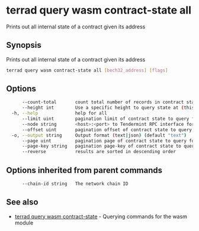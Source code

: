 # terrad query wasm contract-state all

Prints out all internal state of a contract given its address

## Synopsis

Prints out all internal state of a contract given its address

```sh Terrad
terrad query wasm contract-state all [bech32_address] [flags]
```

## Options

```sh Terrad
      --count-total       count total number of records in contract state to query for
      --height int        Use a specific height to query state at (this can error if the node is pruning state)
  -h, --help              help for all
      --limit uint        pagination limit of contract state to query for (default 100)
      --node string       <host>:<port> to Tendermint RPC interface for this chain (default "tcp://localhost:26657")
      --offset uint       pagination offset of contract state to query for
  -o, --output string     Output format (text|json) (default "text")
      --page uint         pagination page of contract state to query for. This sets offset to a multiple of limit (default 1)
      --page-key string   pagination page-key of contract state to query for
      --reverse           results are sorted in descending order
```

## Options inherited from parent commands

```sh Terrad
      --chain-id string   The network chain ID
```

## See also

* [terrad query wasm contract-state](terrad_query_wasm_contract-state.mdx)	 - Querying commands for the wasm module


